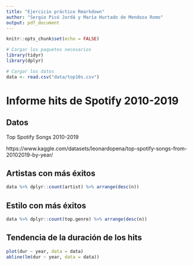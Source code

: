 ```yaml
---
title: "Ejercicio práctico Rmarkdown"
author: "Sergio Picó Jordá y María Hurtado de Mendoza Romo"
output: pdf_document
---
```


```r

knitr::opts_chunk$set(echo = FALSE)

# Cargar los paquetes necesarios
library(tidyr)
library(dplyr)

# Cargar los datos
data <- read.csv("data/top10s.csv")

```

# Informe hits de Spotify 2010-2019

## Datos

Top Spotify Songs 2010-2019

https://www.kaggle.com/datasets/leonardopena/top-spotify-songs-from-20102019-by-year/

## Artistas con más éxitos

```r

data %>% dplyr::count(artist) %>% arrange(desc(n))

```

## Estilo con más éxitos

```r

data %>% dplyr::count(top.genre) %>% arrange(desc(n))

```
## Tendencia de la duración de los hits

```r

plot(dur ~ year, data = data)
abline(lm(dur ~ year, data = data))

```